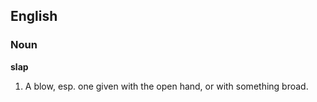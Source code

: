 ==English==

===Noun===

'''slap'''

#A blow, esp. one given with the open hand, or with something broad.